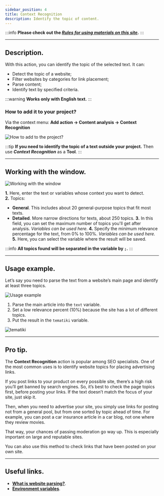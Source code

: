 ```yaml
---
sidebar_position: 4
title: Context Recognition
description: Identify the topic of content.
---
```

:::info **Please check out the [*Rules for using materials on this site*](../Disclaimer).**
:::
_______________________________________________
## Description.
With this action, you can identify the topic of the selected text. It can:
- Detect the topic of a website;
- Filter websites by categories for link placement;
- Parse content;
- Identify text by specified criteria.

:::warning **Works only with English text.**
:::

### How to add it to your project?
Via the context menu: **Add action → Content analysis → Context Recognition**

![How to add to the project?](./assets/ContextRecognition/ContextRecognition_pic1.png)

:::tip **If you need to identify the topic of a text outside your project.**
Then use ***Context Recognition*** as a **Tool**.
:::
_______________________________________________
## Working with the window.
![Working with the window](./assets/ContextRecognition/ContextRecognition_pic2.png)

**1.** Here, enter the text or variables whose context you want to detect.  
**2.** Topics:
   - **General**. This includes about 20 general-purpose topics that fit most texts.
   - **Detailed**. More narrow directions for texts, about 250 topics.
**3.** In this field, you can set the maximum number of topics you'll get after analysis. *Variables can be used here.*
**4.** Specify the minimum relevance percentage for the text, from 0% to 100%. *Variables can be used here.*
**5.** Here, you can select the variable where the result will be saved.

:::info **All topics found will be separated in the variable by `;`.**
:::
_______________________________________________
## Usage example.
Let’s say you need to parse the text from a website’s main page and identify at least three topics.

![Usage example](./assets/ContextRecognition/ContextRecognition_pic3.png)

1. Parse the main article into the `text` variable.
2. Set a low relevance percent (10%) because the site has a lot of different topics.
3. Put the result in the `tematiki` variable.

![tematiki](./assets/ContextRecognition/ContextRecognition_pic4.png)
_______________________________________________
## Pro tip.
The **Context Recognition** action is popular among SEO specialists. One of the most common uses is to identify website topics for placing advertising links.

If you post links to your product on every possible site, there’s a high risk you’ll get banned by search engines. So, it’s best to check the page topics first, before posting your links. If the text doesn’t match the focus of your site, just skip it.

Then, when you need to advertise your site, you simply use links for posting not from a general pool, but from one sorted by topic ahead of time. For example, you can post a car insurance article in a car blog, not one where they review movies.

That way, your chances of passing moderation go way up. This is especially important on large and reputable sites.

You can also use this method to check links that have been posted on your own site.
_______________________________________________
## Useful links.
- [**What is website parsing?**](https://blog.capmonster.cloud/ru/blog/sel-1/what-is-website-parsing-and-why-do-you-need-it).
- [**Environment variables**](../pm/Creating/Variables).